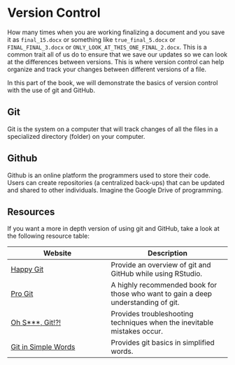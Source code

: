 # Version Control

How many times when you are working finalizing a document and you save it as `final_15.docx` or something like `true_final_5.docx` or `FINAL_FINAL_3.docx` or `ONLY_LOOK_AT_THIS_ONE_FINAL_2.docx`. This is a common trait all of us do to ensure that we save our updates so we can look at the differences between versions. This is where version control can help organize and track your changes between different versions of a file.

In this part of the book, we will demonstrate the basics of version control with the use of git and GitHub.

## Git 

Git is the system on a computer that will track changes of all the files in a specialized directory (folder) on your computer.

## Github

Github is an online platform the programmers used to store their code. Users can create repositories (a centralized back-ups) that can be updated and shared to other individuals. Imagine the Google Drive of programming.

## Resources

If you want a more in depth version of using git and GitHub, take a look at the following resource table:

| Website                                                              | Description                                                                       |
|---------------------------------|---------------------------------------|
| [Happy Git](https://happygitwithr.com/)                              | Provide an overview of git and GitHub while using RStudio.                        |
| [Pro Git](https://git-scm.com/book/en/v2)                            | A highly recommended book for those who want to gain a deep understanding of git. |
| [Oh S\*\*\*, Git!?!](https://ohshitgit.com/)                         | Provides troubleshooting techniques when the inevitable mistakes occur.           |
| [Git in Simple Words](https://xosh.org/explain-git-in-simple-words/) | Provides git basics in simplified words.                                          |
